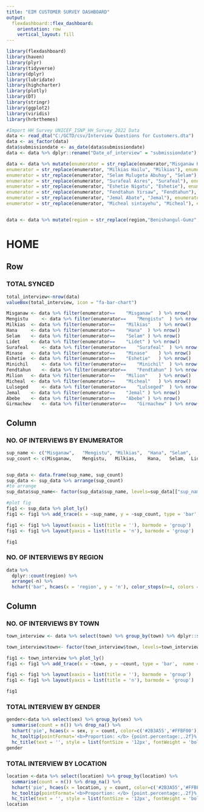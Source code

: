 ```yaml
---
title: "EIM CUSTOMER SURVEY DASHBOARD"
output: 
  flexdashboard::flex_dashboard:
    orientation: row
    vertical_layout: fill
---
```


```r
library(flexdashboard)
library(haven)
library(plyr)
library(tidyverse)
library(dplyr)
library(lubridate)
library(highcharter)
library(plotly)
library(DT)
library(stringr)
library(ggplot2)
library(viridis)
library(hrbrthemes)

```

```r
#Import HH Survey UNICEF_ISNP_HH_Survey_2022 Data
data <- read_dta("C:/GCTD/csv/Interview Questions for Customers.dta")
data <- as_factor(data)
data$submissiondate <- as_date(data$submissiondate)
data <- data %>% dplyr::rename("Date_of_interview" = "submissiondate")

data <- data %>% mutate(enumerator = str_replace(enumerator,"Misganaw Kebde", "Misganaw"), enumerator = str_replace(enumerator, "Mengistu Manyazewal", "Mengistu"),
enumerator = str_replace(enumerator, "Milkias Hailu", "Milkias"), enumerator = str_replace(enumerator, "Hana Getachew", "Hana"),
enumerator = str_replace(enumerator, "Selam Mulugeta Abuhay", "Selam"), enumerator = str_replace(enumerator, "Lidet Giragn Tefera", "Lidet"), 
enumerator = str_replace(enumerator, "Surafeal Asres", "Surafeal"), enumerator = str_replace(enumerator, "Minase Youseph", "Minase"),
enumerator = str_replace(enumerator, "Eshetie Nigatu", "Eshetie"), enumerator = str_replace(enumerator, "Minichil Alegegn", "Minichil"),
enumerator = str_replace(enumerator, "Fendtahun Yirsaw", "Fendtahun"), enumerator = str_replace(enumerator, "Milion Abebe", "Milion"),
enumerator = str_replace(enumerator, "Jemal Abate", "Jemal"), enumerator = str_replace(enumerator, "Milion Abebe", "Milion"),  
enumerator = str_replace(enumerator, "Micheal sintayehu", "Micheal"), enumerator = str_replace(enumerator, "Abebe Shimelis", "Abebe"), enumerator = str_replace(enumerator, "Lulseged Abate Dessie", "Lulseged"), enumerator = str_replace(enumerator, "Girmachew", "Girmachew"))


data <- data %>% mutate(region = str_replace(region,"Benishangul-Gumz", "Benishangul"))


```

HOME
=====================================
Row
-----------------------------------------------------------------------


### TOTAL SYNCED

```r
total_interview<-nrow(data)
valueBox(total_interview, icon = "fa-bar-chart")
```

```r
Misganaw <-	data %>% filter(enumerator==	"Misganaw"	) %>% nrow()
Mengistu	 <-	data %>% filter(enumerator==	"Mengistu"	) %>% nrow()
Milkias	 <-	data %>% filter(enumerator==	"Milkias"	) %>% nrow()
Hana	 <-	data %>% filter(enumerator==	"Hana"	) %>% nrow()
Selam	 <-	data %>% filter(enumerator==	"Selam"	) %>% nrow()
Lidet	 <-	data %>% filter(enumerator==	"Lidet"	) %>% nrow()
Surafeal	 <-	data %>% filter(enumerator==	"Surafeal"	) %>% nrow()
Minase	 <-	data %>% filter(enumerator==	"Minase"	) %>% nrow()
Eshetie	 <-	data %>% filter(enumerator==	"Eshetie"	) %>% nrow()
Minichil	 <-	data %>% filter(enumerator==	"Minichil"	) %>% nrow()
Fendtahun	 <-	data %>% filter(enumerator==	"Fendtahun"	) %>% nrow()
Milion	 <-	data %>% filter(enumerator==	"Milion"	) %>% nrow()
Micheal	 <-	data %>% filter(enumerator==	"Micheal"	) %>% nrow()
Lulseged	 <-	data %>% filter(enumerator==	"Lulseged"	) %>% nrow()
Jemal	 <-	data %>% filter(enumerator==	"Jemal"	) %>% nrow()
Abebe	 <-	data %>% filter(enumerator==	"Abebe"	) %>% nrow()
Girmachew	 <-	data %>% filter(enumerator==	"Girmachew"	) %>% nrow()
```



Column 
-----------------------------------------------------------------------

### NO. OF INTERVIEWS  BY ENUMERATOR {data-width=600}

```r
sup_name <- c("Misganaw",	"Mengistu",	"Milkias",	"Hana",	"Selam",	"Lidet",	"Surafeal",	"Minase",	"Eshetie",	"Minichil",	"Fendtahun",	"Milion",	"Micheal",	"Lulseged",	"Jemal",	"Abebe", "Girmachew")
sup_count <- c(Misganaw,	Mengistu,	Milkias,	Hana,	Selam,	Lidet,	Surafeal,	Minase,	Eshetie,	Minichil,	Fendtahun,	Milion,	Micheal,	Lulseged,	Jemal,	Abebe, Girmachew)


sup_data <- data.frame(sup_name, sup_count)
sup_data <- sup_data %>% arrange(sup_count)
#to arrange
sup_data$sup_name<- factor(sup_data$sup_name, levels=sup_data[["sup_name"]])

#plot fig
fig1 <- sup_data %>% plot_ly()
fig1 <- fig1 %>% add_trace(x = ~sup_name, y = ~sup_count, type = 'bar',  name = 'Household data', marker = list(color = '#006E7F'))

fig1 <- fig1 %>% layout(xaxis = list(title = ''), barmode = 'group')          
fig1 <- fig1 %>% layout(yaxis = list(title = 'n'), barmode = 'group')

fig1

```

### NO. OF INTERVIEWS  BY REGION {data-width=300}

```r
data %>% 
  dplyr::count(region) %>%
  arrange(-n) %>% 
  hchart('bar', hcaes(x = 'region', y = 'n'), color_stops(n=4, colors = c("#F65A83", "#FF1E00", "#21E1E1", "#224B0C")))
```


Column 
-----------------------------------------------------------------------
### NO. OF INTERVIEWS  BY TOWN {data-width=400}
```r
town_interview <- data %>% select(town) %>% group_by(town) %>% dplyr::summarise(count = n()) %>% arrange(count)

town_interview$town<- factor(town_interview$town, levels=town_interview[["town"]])

fig1 <- town_interview %>% plot_ly()
fig1 <- fig1 %>% add_trace(x = ~town, y = ~count, type = 'bar',  name = 'Household data', marker = list(color = '#FFBF00'))

fig1 <- fig1 %>% layout(xaxis = list(title = ''), barmode = 'group')          
fig1 <- fig1 %>% layout(yaxis = list(title = 'n'), barmode = 'group')

fig1
```


### TOTAL INTERVIEW BY GENDER {data-width=300}

```r

gender<-data %>% select(sex) %>% group_by(sex) %>% 
  summarise(count = n()) %>% drop_na() %>% 
  hchart('pie', hcaes(x = sex, y = count, color=c('#2B3A55','#FFBF00'))) %>% 
  hc_tooltip(pointFormat='<b>Proportion: </b> {point.percentage:,.2f}%') %>% 
  hc_title(text = '', style = list(fontSize = '12px', fontWeight = 'bold')) 
gender
```

### TOTAL INTERVIEW BY LOCATION {data-width=300}

```r
location <-data %>% select(location) %>% group_by(location) %>% 
  summarise(count = n()) %>% drop_na() %>% 
  hchart('pie', hcaes(x = location, y = count, color=c('#2B3A55','#FFBF00'))) %>% 
  hc_tooltip(pointFormat='<b>Proportion: </b> {point.percentage:,.2f}%') %>% 
  hc_title(text = '', style = list(fontSize = '12px', fontWeight = 'bold')) 
location
```